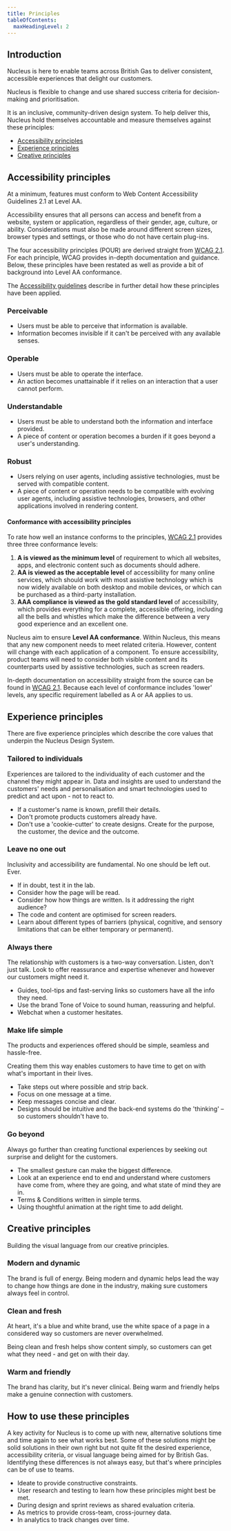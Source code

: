 ```yaml
---
title: Principles
tableOfContents:
  maxHeadingLevel: 2
---
```


## Introduction

<div class="purpose">
Nucleus is here to enable teams across British Gas to deliver consistent, accessible experiences that delight our customers.
</div>

Nucleus is flexible to change and use shared success criteria for decision-making and prioritisation.

It is an inclusive, community-driven design system. To help deliver this, Nucleus hold themselves accountable and measure themselves against these principles:

- [Accessibility principles](#accessibility-principles)
- [Experience principles](#experience-principles)
- [Creative principles](#creative-principles)

## Accessibility principles

At a minimum, features must conform to Web Content Accessibility Guidelines 2.1 at Level AA.

Accessibility ensures that all persons can access and benefit from a website, system or application, regardless of their gender, age, culture, or ability. Considerations must also be made around different screen sizes, browser types and settings, or those who do not have certain plug-ins.

The four accessibility principles (POUR) are derived straight from [WCAG 2.1](https://www.w3.org/TR/WCAG21/). For each principle, WCAG provides in-depth documentation and guidance. Below, these principles have been restated as well as provide a bit of background into Level AA conformance.

The [Accessibility guidelines](/guidelines/accessibility) describe in further detail how these principles have been applied.

### Perceivable

- Users must be able to perceive that information is available.
- Information becomes invisible if it can't be perceived with any available senses.

### Operable

- Users must be able to operate the interface.
- An action becomes unattainable if it relies on an interaction that a user cannot perform.

### Understandable

- Users must be able to understand both the information and interface provided.
- A piece of content or operation becomes a burden if it goes beyond a user's understanding.

### Robust

- Users relying on user agents, including assistive technologies, must be served with compatible content.
- A piece of content or operation needs to be compatible with evolving user agents, including assistive technologies, browsers, and other applications involved in rendering content.
  
#### Conformance with accessibility principles

To rate how well an instance conforms to the principles, [WCAG 2.1](https://www.w3.org/TR/WCAG21/#perceivable) provides three three conformance levels:

1. **A is viewed as the minimum level** of requirement to which all websites, apps, and electronic content such as documents should adhere.
2. **AA is viewed as the acceptable level** of accessibility for many online services, which should work with most assistive technology which is now widely available on both desktop and mobile devices, or which can be purchased as a third-party installation.
3. **AAA compliance is viewed as the gold standard level** of accessibility, which provides everything for a complete, accessible offering, including all the bells and whistles which make the difference between a very good experience and an excellent one.

Nucleus aim to ensure **Level AA conformance**. Within Nucleus, this means that any new component needs to meet related criteria. However, content will change with each application of a component. To ensure accessibility, product teams will need to consider both visible content and its counterparts used by assistive technologies, such as screen readers.

In-depth documentation on accessibility straight from the source can be found in [WCAG 2.1](https://www.w3.org/TR/WCAG21/#location). Because each level of conformance includes 'lower' levels, any specific requirement labelled as A or AA applies to us.

## Experience principles

There are five experience principles which describe the core values that underpin the Nucleus Design System.

### Tailored to individuals

 Experiences are tailored to the individuality of each customer and the channel they might appear in. Data and insights are used to understand the customers' needs and personalisation and smart technologies used to predict and act upon - not to react to.

- If a customer's name is known, prefill their details.
- Don't promote products customers already have.
- Don't use a 'cookie-cutter' to create designs. Create for the purpose, the customer, the device and the outcome.

### Leave no one out

Inclusivity and accessibility are fundamental. No one should be left out. Ever.

- If in doubt, test it in the lab.
- Consider how the page will be read.
- Consider how how things are written. Is it addressing the right audience?
- The code and content are optimised for screen readers.
- Learn about different types of barriers (physical, cognitive, and sensory limitations that can be either temporary or permanent).

### Always there

The relationship with customers is a two-way conversation. Listen, don't just talk. Look to offer reassurance and expertise whenever and however our customers might need it.

- Guides, tool-tips and fast-serving links so customers have all the info they need.
- Use the brand Tone of Voice to sound human, reassuring and helpful.
- Webchat when a customer hesitates.

### Make life simple

The products and experiences offered should be simple, seamless and hassle-free.

Creating them this way enables customers to have time to get on with what's important in their lives.

- Take steps out where possible and strip back.
- Focus on one message at a time.
- Keep messages concise and clear.
- Designs should be intuitive and the back-end systems do the 'thinking' – so customers shouldn't have to.

### Go beyond

Always go further than creating functional experiences by seeking out surprise and delight for the customers.

- The smallest gesture can make the biggest difference.
- Look at an experience end to end and understand where customers have come from, where they are going, and what state of mind they are in.
- Terms & Conditions written in simple terms.
- Using thoughtful animation at the right time to add delight.

## Creative principles

Building the visual language from our creative principles.

### Modern and dynamic

The brand is full of energy. Being modern and dynamic helps lead the way to change how things are done in the industry, making sure customers always feel in control.

### Clean and fresh

At heart, it's a blue and white brand, use the white space of a page in a considered way so customers are never overwhelmed.

Being clean and fresh helps show content simply, so customers can get what they need - and get on with their day.

### Warm and friendly

The brand has clarity, but it's never clinical. Being warm and friendly helps make a genuine connection with customers.

## How to use these principles

A key activity for Nucleus is to come up with new, alternative solutions time and time again to see what works best. Some of these solutions might be solid solutions in their own right but not quite fit the desired experience, accessibility criteria, or visual language being aimed for by British Gas. Identifying these differences is not always easy, but that's where principles can be of use to teams.

- Ideate to provide constructive constraints.
- User research and testing to learn how these principles might best be met.
- During design and sprint reviews as shared evaluation criteria.
- As metrics to provide cross-team, cross-journey data.
- In analytics to track changes over time.

